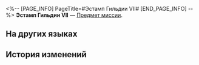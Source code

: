 <%-- [PAGE_INFO]
PageTitle=#Эстамп Гильдии VII#
[END_PAGE_INFO] --%>
{{Предмет Инфобокс
|id          = 140264
|Изображение = Предмет Эстамп Гильдии VII.png
|Тип         = Предмет миссии
|Инвентарь   = Миссии
|Редкость    = 1
|Эффект      = 
|Описание    = Секретная метка, оставленная учителем Тодда, бакалавром Бернини. Кажется, что если собрать эстамп под определённым углом, на нём можно найти важную информацию.
}}
'''Эстамп Гильдии VII''' — [[Предмет миссии]].

==На других языках==
{{На других языках
|en   = Guild Insignia Rubbing (VII)
|zhs  = 学会标识的拓片（其七）
|zht  = 學會標記拓片（其七）
|ja   = 学会のマークの拓本（七）
|ko   = 학회 표식의 탁본 (7)
|es   = Calco de una marca de la Sociedad (VII)
|fr   = Estampe de marque de la Guilde (VII)
|ru   = Эстамп Гильдии VII
|th   = ภาพจารึกที่มีสัญลักษณ์ของสถาบัน (7)
|vi   = Bản Khắc Ký Hiệu Của Hội 7
|de   = Gildeninsignien-Abrieb (VII)
|id   = Jejak Simbol Ilmu Akademis (Bagian 7)
|pt   = Parte da Insígnia da Guilda (VII)
}}

==История изменений==
{{История изменений|3.5}}